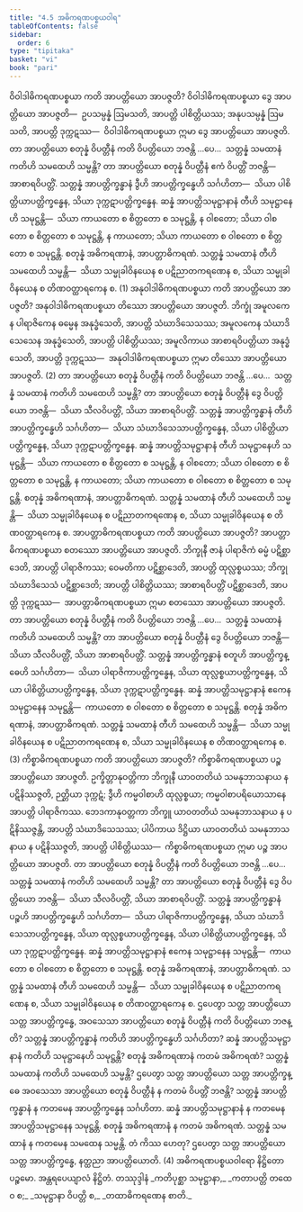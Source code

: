 ```yaml
---
title: "4.5 အဓိကရဏပစ္စယဝါရ"
tableOfContents: false
sidebar:
  order: 6
type: "tipitaka"
basket: "vi"
book: "pari"
---
```



<DynamicBreadcrumb />

<Division number="288" book="pari" e="ch" v="5" p="179">

<Paragraph number="1224" book="pari">
ဝိဝါဒါဓိကရဏပစ္စယာ ကတိ အာပတ္တိယော အာပဇ္ဇတိ? ဝိဝါဒါဓိကရဏပစ္စယာ ဒွေ အာပတ္တိယော အာပဇ္ဇတိ—  ဥပသမ္ပန္နံ ဩမသတိ, အာပတ္တိ ပါစိတ္တိယဿ; အနုပသမ္ပန္နံ ဩမသတိ, အာပတ္တိ ဒုက္ကဋဿ—  ဝိဝါဒါဓိကရဏပစ္စယာ ဣမာ ဒွေ အာပတ္တိယော အာပဇ္ဇတိ.
</Paragraph>

<Paragraph number="1225" book="pari">
တာ အာပတ္တိယော စတုန္နံ ဝိပတ္တီနံ ကတိ ဝိပတ္တိယော ဘဇန္တိ …ပေ…  သတ္တန္နံ သမထာနံ ကတိဟိ သမထေဟိ သမ္မန္တိ? တာ အာပတ္တိယော စတုန္နံ ဝိပတ္တီနံ ဧကံ ဝိပတ္တိံ ဘဇန္တိ—  အာစာရဝိပတ္တိံ. သတ္တန္နံ အာပတ္တိက္ခန္ဓာနံ ဒွီဟိ အာပတ္တိက္ခန္ဓေဟိ သင်္ဂဟိတာ—  သိယာ ပါစိတ္တိယာပတ္တိက္ခန္ဓေန, သိယာ ဒုက္ကဋာပတ္တိက္ခန္ဓေန. ဆန္နံ အာပတ္တိသမုဋ္ဌာနာနံ တီဟိ သမုဋ္ဌာနေဟိ သမုဋ္ဌန္တိ—  သိယာ ကာယတော စ စိတ္တတော စ သမုဋ္ဌန္တိ, န ဝါစတော; သိယာ ဝါစတော စ စိတ္တတော စ သမုဋ္ဌန္တိ, န ကာယတော; သိယာ ကာယတော စ ဝါစတော စ စိတ္တတော စ သမုဋ္ဌန္တိ. စတုန္နံ အဓိကရဏာနံ, အာပတ္တာဓိကရဏံ. သတ္တန္နံ သမထာနံ တီဟိ သမထေဟိ သမ္မန္တိ—  သိယာ သမ္မုခါဝိနယေန စ ပဋိညာတကရဏေန စ, သိယာ သမ္မုခါဝိနယေန စ တိဏဝတ္ထာရကေန စ. (1)
</Paragraph>

</Division>
<Division number="289" book="pari" e="ch" v="5" p="180">

<Paragraph number="1226" book="pari">
အနုဝါဒါဓိကရဏပစ္စယာ ကတိ အာပတ္တိယော အာပဇ္ဇတိ? အနုဝါဒါဓိကရဏပစ္စယာ တိဿော အာပတ္တိယော အာပဇ္ဇတိ. ဘိက္ခုံ အမူလကေန ပါရာဇိကေန ဓမ္မေန အနုဒ္ဓံသေတိ, အာပတ္တိ သံဃာဒိသေသဿ; အမူလကေန သံဃာဒိသေသေန အနုဒ္ဓံသေတိ, အာပတ္တိ ပါစိတ္တိယဿ; အမူလိကာယ အာစာရဝိပတ္တိယာ အနုဒ္ဓံသေတိ, အာပတ္တိ ဒုက္ကဋဿ—  အနုဝါဒါဓိကရဏပစ္စယာ ဣမာ တိဿော အာပတ္တိယော အာပဇ္ဇတိ. (2)
</Paragraph>

<Paragraph number="1227" book="pari">
တာ အာပတ္တိယော စတုန္နံ ဝိပတ္တီနံ ကတိ ဝိပတ္တိယော ဘဇန္တိ …ပေ…  သတ္တန္နံ သမထာနံ ကတိဟိ သမထေဟိ သမ္မန္တိ? တာ အာပတ္တိယော စတုန္နံ ဝိပတ္တီနံ ဒွေ ဝိပတ္တိယော ဘဇန္တိ—  သိယာ သီလဝိပတ္တိံ, သိယာ အာစာရဝိပတ္တိံ. သတ္တန္နံ အာပတ္တိက္ခန္ဓာနံ တီဟိ အာပတ္တိက္ခန္ဓေဟိ သင်္ဂဟိတာ—  သိယာ သံဃာဒိသေသာပတ္တိက္ခန္ဓေန, သိယာ ပါစိတ္တိယာပတ္တိက္ခန္ဓေန, သိယာ ဒုက္ကဋာပတ္တိက္ခန္ဓေန. ဆန္နံ အာပတ္တိသမုဋ္ဌာနာနံ တီဟိ သမုဋ္ဌာနေဟိ သမုဋ္ဌန္တိ—  သိယာ ကာယတော စ စိတ္တတော စ သမုဋ္ဌန္တိ, န ဝါစတော; သိယာ ဝါစတော စ စိတ္တတော စ သမုဋ္ဌန္တိ, န ကာယတော; သိယာ ကာယတော စ ဝါစတော စ စိတ္တတော စ သမုဋ္ဌန္တိ. စတုန္နံ အဓိကရဏာနံ, အာပတ္တာဓိကရဏံ. သတ္တန္နံ သမထာနံ တီဟိ သမထေဟိ သမ္မန္တိ—  သိယာ သမ္မုခါဝိနယေန စ ပဋိညာတကရဏေန စ, သိယာ သမ္မုခါဝိနယေန စ တိဏဝတ္ထာရကေန စ.
</Paragraph>

</Division>
<Division number="290" book="pari" e="ch" v="5" p="180">

<Paragraph number="1228" book="pari">
အာပတ္တာဓိကရဏပစ္စယာ ကတိ အာပတ္တိယော အာပဇ္ဇတိ? အာပတ္တာဓိကရဏပစ္စယာ စတဿော အာပတ္တိယော အာပဇ္ဇတိ. ဘိက္ခုနီ ဇာနံ ပါရာဇိကံ ဓမ္မံ ပဋိစ္ဆာဒေတိ, အာပတ္တိ ပါရာဇိကဿ; ဝေမတိကာ ပဋိစ္ဆာဒေတိ, အာပတ္တိ ထုလ္လစ္စယဿ; ဘိက္ခု သံဃာဒိသေသံ ပဋိစ္ဆာဒေတိ; အာပတ္တိ ပါစိတ္တိယဿ; အာစာရဝိပတ္တိံ ပဋိစ္ဆာဒေတိ, အာပတ္တိ ဒုက္ကဋဿ—  အာပတ္တာဓိကရဏပစ္စယာ ဣမာ စတဿော အာပတ္တိယော အာပဇ္ဇတိ.
</Paragraph>

<Paragraph number="1229" book="pari">
တာ အာပတ္တိယော စတုန္နံ ဝိပတ္တီနံ ကတိ ဝိပတ္တိယော ဘဇန္တိ …ပေ…  သတ္တန္နံ သမထာနံ ကတိဟိ သမထေဟိ သမ္မန္တိ? တာ အာပတ္တိယော စတုန္နံ ဝိပတ္တီနံ ဒွေ ဝိပတ္တိယော ဘဇန္တိ—  သိယာ သီလဝိပတ္တိံ, သိယာ အာစာရဝိပတ္တိံ. သတ္တန္နံ အာပတ္တိက္ခန္ဓာနံ စတူဟိ အာပတ္တိက္ခန္ဓေဟိ သင်္ဂဟိတာ—  သိယာ ပါရာဇိကာပတ္တိက္ခန္ဓေန, သိယာ ထုလ္လစ္စယာပတ္တိက္ခန္ဓေန, သိယာ ပါစိတ္တိယာပတ္တိက္ခန္ဓေန, သိယာ ဒုက္ကဋာပတ္တိက္ခန္ဓေန. ဆန္နံ အာပတ္တိသမုဋ္ဌာနာနံ ဧကေန သမုဋ္ဌာနေန သမုဋ္ဌန္တိ—  ကာယတော စ ဝါစတော စ စိတ္တတော စ သမုဋ္ဌန္တိ. စတုန္နံ အဓိကရဏာနံ, အာပတ္တာဓိကရဏံ. သတ္တန္နံ သမထာနံ တီဟိ သမထေဟိ သမ္မန္တိ—  သိယာ သမ္မုခါဝိနယေန စ ပဋိညာတကရဏေန စ, သိယာ သမ္မုခါဝိနယေန စ တိဏဝတ္ထာရကေန စ. (3)
</Paragraph>

</Division>
<Division number="291" book="pari" e="ch" v="5" p="181">

<Paragraph number="1230" book="pari">
ကိစ္စာဓိကရဏပစ္စယာ ကတိ အာပတ္တိယော အာပဇ္ဇတိ? ကိစ္စာဓိကရဏပစ္စယာ ပဉ္စ အာပတ္တိယော အာပဇ္ဇတိ. ဥက္ခိတ္တာနုဝတ္တိကာ ဘိက္ခုနီ ယာဝတတိယံ သမနုဘာသနာယ န ပဋိနိဿဇ္ဇတိ, ဉတ္တိယာ ဒုက္ကဋံ; ဒွီဟိ ကမ္မဝါစာဟိ ထုလ္လစ္စယာ; ကမ္မဝါစာပရိယောသာနေ အာပတ္တိ ပါရာဇိကဿ. ဘေဒကာနုဝတ္တကာ ဘိက္ခူ ယာဝတတိယံ သမနုဘာသနာယ န ပဋိနိဿဇ္ဇန္တိ, အာပတ္တိ သံဃာဒိသေသဿ; ပါပိကာယ ဒိဋ္ဌိယာ ယာဝတတိယံ သမနုဘာသနာယ န ပဋိနိဿဇ္ဇတိ, အာပတ္တိ ပါစိတ္တိယဿ—  ကိစ္စာဓိကရဏပစ္စယာ ဣမာ ပဉ္စ အာပတ္တိယော အာပဇ္ဇတိ.
</Paragraph>

<Paragraph number="1231" book="pari">
တာ အာပတ္တိယော စတုန္နံ ဝိပတ္တီနံ ကတိ ဝိပတ္တိယော ဘဇန္တိ …ပေ…  သတ္တန္နံ သမထာနံ ကတိဟိ သမထေဟိ သမ္မန္တိ? တာ အာပတ္တိယော စတုန္နံ ဝိပတ္တီနံ ဒွေ ဝိပတ္တိယော ဘဇန္တိ—  သိယာ သီလဝိပတ္တိံ, သိယာ အာစာရဝိပတ္တိံ. သတ္တန္နံ အာပတ္တိက္ခန္ဓာနံ ပဉ္စဟိ အာပတ္တိက္ခန္ဓေဟိ သင်္ဂဟိတာ—  သိယာ ပါရာဇိကာပတ္တိက္ခန္ဓေန, သိယာ သံဃာဒိသေသာပတ္တိက္ခန္ဓေန, သိယာ ထုလ္လစ္စယာပတ္တိက္ခန္ဓေန, သိယာ ပါစိတ္တိယာပတ္တိက္ခန္ဓေန, သိယာ ဒုက္ကဋာပတ္တိက္ခန္ဓေန. ဆန္နံ အာပတ္တိသမုဋ္ဌာနာနံ ဧကေန သမုဋ္ဌာနေန သမုဋ္ဌန္တိ—  ကာယတော စ ဝါစတော စ စိတ္တတော စ သမုဋ္ဌန္တိ. စတုန္နံ အဓိကရဏာနံ, အာပတ္တာဓိကရဏံ. သတ္တန္နံ သမထာနံ တီဟိ သမထေဟိ သမ္မန္တိ—  သိယာ သမ္မုခါဝိနယေန စ ပဋိညာတကရဏေန စ, သိယာ သမ္မုခါဝိနယေန စ တိဏဝတ္ထာရကေန စ.
</Paragraph>

<Paragraph number="1232" book="pari">
ဌပေတွာ သတ္တ အာပတ္တိယော သတ္တ အာပတ္တိက္ခန္ဓေ, အဝသေသာ အာပတ္တိယော စတုန္နံ ဝိပတ္တီနံ ကတိ ဝိပတ္တိယော ဘဇန္တိ? သတ္တန္နံ အာပတ္တိက္ခန္ဓာနံ ကတိဟိ အာပတ္တိက္ခန္ဓေဟိ သင်္ဂဟိတာ? ဆန္နံ အာပတ္တိသမုဋ္ဌာနာနံ ကတိဟိ သမုဋ္ဌာနေဟိ သမုဋ္ဌန္တိ? စတုန္နံ အဓိကရဏာနံ ကတမံ အဓိကရဏံ? သတ္တန္နံ သမထာနံ ကတိဟိ သမထေဟိ သမ္မန္တိ? ဌပေတွာ သတ္တ အာပတ္တိယော သတ္တ အာပတ္တိက္ခန္ဓေ အဝသေသာ အာပတ္တိယော စတုန္နံ ဝိပတ္တီနံ န ကတမံ ဝိပတ္တိံ ဘဇန္တိ? သတ္တန္နံ အာပတ္တိက္ခန္ဓာနံ န ကတမေန အာပတ္တိက္ခန္ဓေန သင်္ဂဟိတာ. ဆန္နံ အာပတ္တိသမုဋ္ဌာနာနံ န ကတမေန အာပတ္တိသမုဋ္ဌာနေန သမုဋ္ဌန္တိ. စတုန္နံ အဓိကရဏာနံ န ကတမံ အဓိကရဏံ. သတ္တန္နံ သမထာနံ န ကတမေန သမထေန သမ္မန္တိ. တံ ကိဿ ဟေတု? ဌပေတွာ သတ္တ အာပတ္တိယော သတ္တ အာပတ္တိက္ခန္ဓေ, နတ္ထညာ အာပတ္တိယောတိ. (4)

</Paragraph>
</Division>

<Paragraph number="1233" type="center" book="pari">
အဓိကရဏပစ္စယဝါရော နိဋ္ဌိတော ပဉ္စမော.



</Paragraph>

<Paragraph number="1234" type="center" book="pari">
အန္တရပေယျာလံ နိဋ္ဌိတံ.



</Paragraph>

<Paragraph number="1235" type="center" book="pari">
တဿုဒ္ဒါနံ


</Paragraph>

<Paragraph number="1236" type="verses" book="pari">
_ကတိပုစ္ဆာ သမုဋ္ဌာနာ,_  
_ကတာပတ္တိ တထေဝ စ;_  
_သမုဋ္ဌာနာ ဝိပတ္တိ စ,_  
_တထာဓိကရဏေန စာတိ._
</Paragraph>